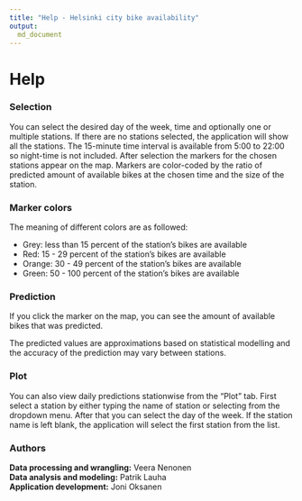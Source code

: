 ```yaml
---
title: "Help - Helsinki city bike availability"
output: 
  md_document
---
```

# Help

### Selection

You can select the desired day of the week, time and optionally one or multiple stations. If there are no stations selected, the application will show all the stations. The 15-minute time interval is available from 5:00 to 22:00 so night-time is not included. After selection the markers for the chosen stations appear on the map. Markers are color-coded by the ratio of predicted amount of available bikes at the chosen time and the size of the station.


### Marker colors

The meaning of different colors are as followed:

  - Grey: less than 15 percent of the station's bikes are available 
  - Red: 15 - 29 percent of the station's bikes are available
  - Orange: 30 - 49 percent of the station's bikes are available
  - Green: 50 - 100 percent of the station's bikes are available

### Prediction

If you click the marker on the map, you can see the amount of available bikes that was predicted.

The predicted values are approximations based on statistical modelling and the accuracy of the prediction may vary between stations.  

### Plot

You can also view daily predictions stationwise from the "Plot" tab. First select a station by either typing the name of station or selecting from the dropdown menu. After that you can select the day of the week. If the station name is left blank, the application will select the first station from the list.


### Authors

**Data processing and wrangling:** Veera Nenonen  
**Data analysis and modeling:** Patrik Lauha  
**Application development:** Joni Oksanen

